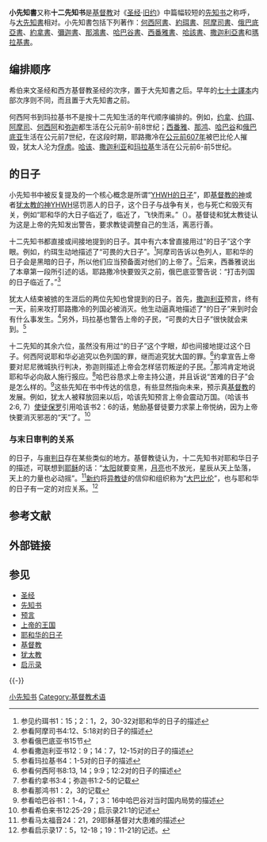 {{Pathnav|圣经|希伯來聖經|先知书}}
{{希伯来圣经}}
{{希伯来圣经目录}}
{{聖經}}

'''小先知書'''又称'''十二先知书'''是[[基督教|基督教]]对《[[圣经|圣经]]·[[旧约圣经|旧约]]》中篇幅较短的[[先知书|先知书]]之称呼，与[[大先知書|大先知書]]相对。小先知書包括下列著作：[[何西阿書|何西阿書]]、[[約珥書|約珥書]]、[[阿摩司書|阿摩司書]]、[[俄巴底亞書|俄巴底亞書]]、[[約拿書|約拿書]]、[[彌迦書|彌迦書]]、[[那鴻書|那鴻書]]、[[哈巴谷書|哈巴谷書]]、[[西番雅書|西番雅書]]、[[哈該書|哈該書]]、[[撒迦利亞書|撒迦利亞書]]和[[瑪拉基書|瑪拉基書]]。

== 编排顺序 ==
希伯来文圣经和西方基督教圣经的次序，置于大先知書之后。早年的[[七十士譯本|七十士譯本]]内部次序则不同，而且置于大先知書之前。

何西阿书到玛拉基书不是按十二先知生活的年代顺序编排的。例如，[[约拿|约拿]]、[[约珥|约珥]]、[[阿摩司|阿摩司]]、[[何西阿|何西阿]]和[[弥迦|弥迦]]都生活在公元前9-前8世纪；[[西番雅|西番雅]]、[[那鸿|那鸿]]、[[哈巴谷|哈巴谷]]和[[俄巴底亚|俄巴底亚]]生活在公元前7世纪，在这段时期，耶路撒冷在[[公元前607年|公元前607年]]被巴比伦人摧毁，犹太人沦为[[俘虏|俘虏]]。[[哈该|哈该]]、[[撒迦利亚|撒迦利亚]]和[[玛拉基|玛拉基]]生活在公元前6-前5世纪。

== {{YHWH}}的日子 ==
{{Main|耶和华的日子}}

小先知书中被反复提及的一个核心概念是所谓“[[耶和华的日子|YHWH的日子]]”，即[[基督教的神|基督教的神]]或者[[犹太教的神|犹太教的神]][[YHWH|YHWH]]惩罚恶人的日子，这个日子与战争有关，也与死亡和毁灭有关，例如“耶和华的大日子临近了，临近了，飞快而来。”（{{Bible|西番雅书|1|14}}）。基督徒和犹太教徒认为这是上帝的先知发出警告，要求教徒调整自己的生活，离恶行善。

十二先知书都直接或间接地提到{{YHWH}}的日子。其中有六本曾直接用过“{{YHWH}}的日子”这个字眼。例如，约珥生动地描述了“{{YHWH}}可畏的大日子”。<ref>参见约珥书1：15；2：1，2，30-32对耶和华的日子的描述</ref>阿摩司告诉以色列人，耶和华的日子会是黑暗的日子，所以他们应当预备面对他们的上帝了。<ref>参看阿摩司书4:12、5:18对{{YHWH}}的日子的描述</ref>后来，西番雅说出了本章第一段所引述的话。耶路撒冷快要毁灭之前，俄巴底亚警告说：“{{YHWH}}打击列国的日子临近了。”<ref>参看俄巴底亚书15节</ref>

犹太人结束被掳的生涯后的两位先知也曾提到{{YHWH}}的日子。首先，[[撒迦利亚|撒迦利亚]]预言，终有一天，前来攻打耶路撒冷的列国必被消灭。他生动逼真地描述了“{{YHWH}}的日子”来到时会有什么事发生。<ref>参看撒迦利亚书12：9；14：7，12-15对{{YHWH}}的日子的描述</ref>另外，玛拉基也警告上帝的子民，“{{YHWH}}可畏的大日子”很快就会来到。<ref>参看玛拉基书4：1-5对{{YHWH}}的日子的描述</ref>

十二先知的其余六位，虽然没有用过“{{YHWH}}的日子”这个字眼，却也间接地提过这个日子。何西阿说耶和华必追究以色列国的罪，继而追究犹大国的罪。<ref>参看何西阿书8:13, 14；9:9；12:2对{{YHWH}}的日子的描述</ref>约拿宣告上帝要对尼尼微城执行判决，弥迦则描述上帝会怎样惩罚叛逆的子民。<ref>参看约拿书3:4；弥迦书1:2-5的记载</ref>那鸿肯定地说耶和华必向敌人施行报应。<ref>参看那鸿书1：2，3的记载</ref>哈巴谷恳求上帝主持公道，并且诉说“苦难的日子”会是怎么样的。<ref>参看哈巴谷书1：1-4，7；3：16中哈巴谷对当时国内局势的描述</ref>这些先知在书中传达的信息，有些显然指向未来，预示真[[基督教|基督教]]的发展。例如，犹太人被释放回来以后，哈该先知预言上帝会震动万国。（哈该书2:6, 7）[[使徒保罗|使徒保罗]]引用哈该书2：6的话，勉励基督徒要力求蒙上帝悦纳，因为上帝快要消灭邪恶的“天”了。<ref>参看希伯来书12:25-29；启示录21:1的记述</ref>

=== 与末日审判的关系 ===
{{YHWH}}的日子，与[[审判日|审判日]]存在某些类似的地方。基督教徒认为，十二先知书对耶和华日子的描述，可联想到[[耶稣|耶稣]]的话：“[[太阳|太阳]]就要变黑，[[月亮|月亮]]也不放光，星辰从天上坠落，天上的力量也必动摇”。<ref>参看马太福音24：21，29耶稣基督对大患难的描述</ref>[[新约|新约]]将[[异教徒|异教徒]]的信仰和组织称为“[[大巴比伦|大巴比伦]]”，也与耶和华的日子有一定的对应关系。<ref>参看启示录17：5，12-18；19：11-21的记述。</ref>

== 参考文献 ==
{{Reflist}}

==外部链接==

== 参见 ==
* [[圣经|圣经]]
* [[先知书|先知书]]
* [[预言|预言]]
* [[上帝的王国|上帝的王国]]
* [[耶和华的日子|耶和华的日子]]
* [[基督教|基督教]]
* [[犹太教|犹太教]]
* [[启示录|启示录]]

{{-}}
{{聖經書卷}}

{{Authority control}}

[[Category:小先知书|]]
[[Category:基督教术语|Category:基督教术语]]